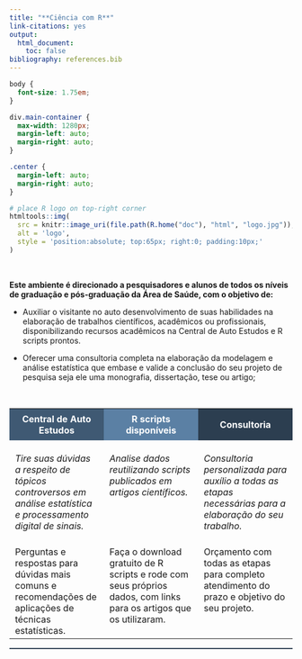 ```yaml
---
title: "**Ciência com R**"
link-citations: yes
output:
  html_document:
    toc: false
bibliography: references.bib
---
```


```css
body {
  font-size: 1.75em;
}

div.main-container {
  max-width: 1280px;
  margin-left: auto;
  margin-right: auto;
}

.center {
  margin-left: auto;
  margin-right: auto;
}
```

```r
# place R logo on top-right corner
htmltools::img(
  src = knitr::image_uri(file.path(R.home("doc"), "html", "logo.jpg")),
  alt = 'logo',
  style = 'position:absolute; top:65px; right:0; padding:10px;'
)
```

<br>

**Este ambiente é direcionado a pesquisadores e alunos de todos os níveis de graduação e pós-graduação da Área de Saúde, com o objetivo de:**

* Auxiliar o visitante no auto desenvolvimento de suas habilidades na elaboração de trabalhos científicos, acadêmicos ou profissionais, disponibilizando recursos acadêmicos na Central de Auto Estudos e R scripts prontos.

* Oferecer uma consultoria completa na elaboração da modelagem e análise estatística que embase e valide a conclusão do seu projeto de pesquisa seja ele uma monografia, dissertação, tese ou artigo;

<br>

<table class="center" style="width=90%;">
  <colgroup>
       <col span="1" style="width: 30%;">
       <col span="1" style="width: 30%;">
       <col span="1" style="width: 30%;">
    </colgroup>
  <tr>
    <th style="background-color:#3f5973;padding:0.5em"><font color="white">Central de Auto Estudos</th>
    <th style="background-color:#5b80a4;padding:0.5em"><font color="white">R scripts disponíveis</th>
    <th style="background-color:#2C3E50;padding:0.5em"><font color="white">Consultoria</th>
  </tr>
  <tr style="vertical-align:top">
    <td style="padding-right:10px;padding-left:10px;"><br>*Tire suas dúvidas a respeito de tópicos controversos em análise estatística e processamento digital de sinais.*<br><br></td>
    <td style="padding-right:10px;padding-left:10px;"><br>*Analise dados reutilizando scripts publicados em artigos científicos.*<br><br></td>
    <td style="padding-right:10px;padding-left:10px;"><br>*Consultoria personalizada para auxílio a todas as etapas necessárias para a elaboração do seu trabalho.*<br><br></td> 
  </tr>
  <tr style="vertical-align:top">
    <td style="padding-right:10px;padding-left:10px;">Perguntas e respostas para dúvidas mais comuns e recomendações de aplicações de técnicas estatísticas.</td>
    <td style="padding-right:10px;padding-left:10px;">Faça o download gratuito de R scripts e rode com seus próprios dados, com links para os artigos que os utilizaram.</td>
    <td style="padding-right:10px;padding-left:10px;">Orçamento com todas as etapas para completo atendimento do prazo e objetivo do seu projeto.</td>
  </tr>
</table>

<!--script for generating HORIZONTAL LINE-->
<hr style="height:2px;border-width:0;color:#2C3E50;background-color:#2C3E50">
